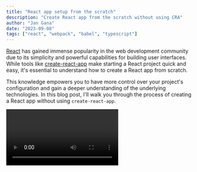 ```yaml
---
title: "React app setup from the scratch"
description: "Create React app from the scratch without using CRA"
author: "Jan Gana"
date: "2023-09-08"
tags: ["react", "webpack", "babel", "typescript"]
---
```


[React](https://react.dev) has gained immense popularity in the web development community due to its simplicity and powerful capabilities for building user interfaces. While tools like [create-react-app](https://create-react-app.dev) make starting a React project quick and easy, it's essential to understand how to create a React app from scratch.

This knowledge empowers you to have more control over your project's configuration and gain a deeper understanding of the underlying technologies. In this blog post, I'll walk you through the process of creating a React app without using `create-react-app`.

<Video id="63Z8-OyRloE" />

<h2>Prerequisites:</h2>
Before we dive into creating a React app, make sure you have the following tools
and knowledge:

1. [Node.js](https://www.nodejs.org) and npm (Node Package Manager) installed on your computer.
2. A code editor like [VS Code](https://code.visualstudio.com/) or your preferred choice.
3. Basic understanding of JavaScript and React concepts.

<h2>Step 1: Setting Up Your Project Directory</h2>

Start by creating a new directory for your project. Open your terminal and navigate to your preferred location:

```bash
mkdir react-from-the-scratch
cd react-from-the-scratch
```

<h2>Step 2: Initializing a Node.js Project</h2>

Now, initialize a new Node.js project in your project directory using npm:

```bash
npm init -y
```

This command will create a "package.json" file that stores project metadata and dependencies.

<h2>Step 3: Installing React and ReactDOM and TypeScript</h2>

To use React, you need to install the following packages: `react`, `react-dom` and `typescript`.
Run the following command to install them:

```bash
npm install react react-dom typescript @types/react @types/react-dom
```

<h2>Step 4: Writing Your First React Component</h2>

Now, it's time to create your first React component. Create a directory named `src` in your project's root directory and inside it, create an `index.tsx` file. This will be your app's entry point. Here's a simple example:

```tsx
import React, { FC, StrictMode } from "react";
import ReactDOM from "react-dom/client";

const App = () => <div>My beautiful React App</div>;

const root = ReactDOM.createRoot(
  document.getElementById("root") as HTMLElement
);
root.render(
  <StrictMode>
    <App />
  </StrictMode>
);
```

<h2>Step 5: Creating an HTML File</h2>

Create a directory named `public` in your project's root directory and inside of this directory
create an `index.html`. This file will serve as the entry point for your React app:

```html
<!DOCTYPE html>
<html lang="en">
  <head>
    <meta charset="UTF-8" />
    <title>My React App</title>
  </head>
  <body>
    <div id="root"></div>
    <script src="./src/index.js"></script>
  </body>
</html>
```

<h2>Step 6: Setting Up Babel for JavaScript/JSX Compilation</h2>

React code is typically written using JSX/TSX, which needs to be transpiled into regular JavaScript for browsers to understand. <a target='_blank' href='https://babeljs.io' title='Visit Babel website' >Babel</a> is a popular JavaScript compiler that helps with this. Install the necessary Babel packages:

```bash
npm i babel-loader @babel/preset-env @babel/preset-react @babel/preset-typescript --save-dev
```

Create a Babel configuration file named `.babelrc` in your project's root directory and add the following configuration:

```json
{
  "presets": [
    "@babel/preset-env",
    "@babel/preset-react",
    "@babel/preset-typescript"
  ]
}
```

<h2>Step 7: Configuring Webpack</h2>

To bundle your React app, you need to set up Webpack. Install Webpack and related packages:

```bash
npm install webpack webpack-cli webpack-dev-server html-webpack-plugin ts-loader --save-dev
```

Create a Webpack configuration file named `webpack.config.js` in your project's root directory:

```js
const path = require("path");
const HtmlWebpackPlugin = require("html-webpack-plugin");

module.exports = {
  entry: "./src/index.tsx",
  output: {
    path: path.resolve(__dirname, "dist"),
    filename: "bundle.js",
  },
  module: {
    rules: [
      {
        test: /\.(js|jsx|ts|tsx)$/,
        exclude: /node_modules/,
        use: {
          loader: "babel-loader",
        },
      },
    ],
  },
  resolve: {
    extensions: [".js", ".jsx", ".ts", ".tsx"],
  },
  plugins: [
    new HtmlWebpackPlugin({
      template: "./public/index.html",
    }),
  ],
  devServer: {
    static: {
      directory: path.join(__dirname, "dist"),
    },
    port: 3001,
  },
  mode: "development", // 'development', 'production', 'none'
};
```

<h2>Step 8: Start Your Development Server</h2>

You're now ready to start your development server:

```bash
npx webpack serve
```

Visit `http://localhost:3001` in your browser, and you should see your React app up and running.

<h2>Step 9: Create a prod build</h2>

```bash
npx webpack
```

<h2>Conclusion:</h2>

Creating a React app from scratch gives you a deeper understanding of how the different pieces of the React ecosystem fit together. While tools like `create-react-app` are convenient for quick prototypes, this manual setup allows you to have more control over your project's configuration and helps you learn the underlying technologies better. Happy coding!

Source code for this tutorial can be found in my GitHub [repo](https://github.com/JanGanaCode/youtube/blob/main/react-from-the-scratch/webpack.config.js).

